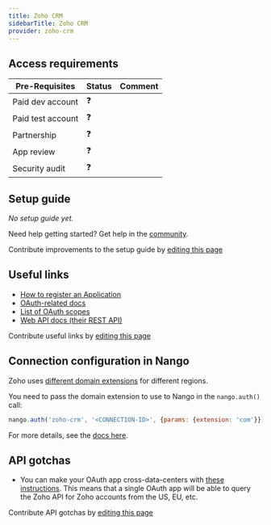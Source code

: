 ```yaml
---
title: Zoho CRM
sidebarTitle: Zoho CRM
provider: zoho-crm
---
```




<Overview />
<PreBuiltTooling />
<PreBuiltUseCases />

## Access requirements
| Pre-Requisites | Status | Comment|
| - | - | - |
| Paid dev account | ❓ |  |
| Paid test account | ❓ |  |
| Partnership | ❓ | |
| App review | ❓ |  |
| Security audit | ❓ | |


## Setup guide

_No setup guide yet._

<Tip>Need help getting started? Get help in the [community](https://nango.dev/slack).</Tip>

<Note>Contribute improvements to the setup guide by [editing this page](https://github.com/nangohq/nango/tree/master/docs-v2/integrations/all/zoho-crm.mdx)</Note>


## Useful links

-   [How to register an Application](https://accounts.zoho.com/developerconsole)
-   [OAuth-related docs](https://www.zoho.com/crm/developer/docs/api/v3/oauth-overview.html)
-   [List of OAuth scopes](https://www.zoho.com/crm/developer/docs/api/v3/scopes.html)
-   [Web API docs (their REST API)](https://www.zoho.com/crm/developer/docs/api/v3/)

<Note>Contribute useful links by [editing this page](https://github.com/nangohq/nango/tree/master/docs-v2/integrations/all/zoho-crm.mdx)</Note>

## Connection configuration in Nango

Zoho uses [different domain extensions](https://www.zoho.com/crm/developer/docs/api/v3/multi-dc.html) for different regions. 

You need to pass the domain extension to use to Nango in the `nango.auth()` call:

```js
nango.auth('zoho-crm', '<CONNECTION-ID>', {params: {extension: 'com'}});
```

For more details, see the [docs here](/guides/api-authorization/authorize-in-your-app-default-ui#apis-requiring-connection-specific-configuration-for-authorization).

## API gotchas
- You can make your OAuth app cross-data-centers with [these instructions](https://www.zoho.com/crm/developer/docs/api/v3/multi-dc.html). This means that a single OAuth app will be able to query the Zoho API for Zoho accounts from the US, EU, etc.

<Note>Contribute API gotchas by [editing this page](https://github.com/nangohq/nango/tree/master/docs-v2/integrations/all/zoho-crm.mdx)</Note>
